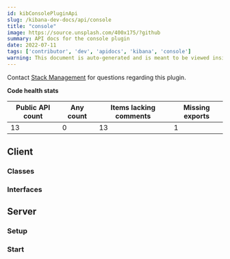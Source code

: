 ```yaml
---
id: kibConsolePluginApi
slug: /kibana-dev-docs/api/console
title: "console"
image: https://source.unsplash.com/400x175/?github
summary: API docs for the console plugin
date: 2022-07-11
tags: ['contributor', 'dev', 'apidocs', 'kibana', 'console']
warning: This document is auto-generated and is meant to be viewed inside our experimental, new docs system. Reach out in #docs-engineering for more info.
---
```




Contact [Stack Management](https://github.com/orgs/elastic/teams/kibana-stack-management) for questions regarding this plugin.

**Code health stats**

| Public API count  | Any count | Items lacking comments | Missing exports |
|-------------------|-----------|------------------------|-----------------|
| 13 | 0 | 13 | 1 |

## Client

### Classes
<DocDefinitionList data={consoleObj.client.classes}/>

### Interfaces
<DocDefinitionList data={consoleObj.client.interfaces}/>

## Server

### Setup
<DocDefinitionList data={[consoleObj.server.setup]}/>

### Start
<DocDefinitionList data={[consoleObj.server.start]}/>

